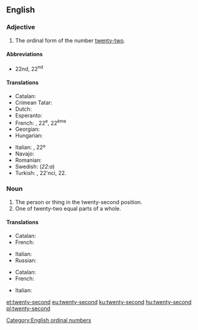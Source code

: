 ==English==

===Adjective===
{{en-adj|-}}

# The ordinal form of the number [[twenty-two]].

====Abbreviations====
* 22nd, 22<sup>nd</sup>

====Translations====
{{trans-top|the ordinal form of the number twenty-two}}
* Catalan: {{t+|ca|vint-i-dosè}}
* Crimean Tatar: {{t|crh|yigirmi ekinci}}
* Dutch: {{t|nl|tweeëntwintigste}}
* Esperanto: {{t|eo|dudek-dua}}
* French: {{t+|fr|vingt-deuxième}}, 22<sup>e</sup>, 22<sup>ème</sup>
* Georgian: {{t|ka|ოცდამეორე|sc=Geor}}
* Hungarian: {{t+|hu|huszonkettedik}}
{{trans-mid}}
* Italian: {{t+|it|ventiduesimo}}, 22º
* Navajo: {{t|nv|naadįįnaaki góneʼ}}
* Romanian: {{t|ro|douăzeci și doilea}}
* Swedish: {{t|sv|tjugoandra}} (''22:a'')
* Turkish: {{t|tr|yirmi ikinci}}, 22'nci, 22.
{{trans-bottom}}

===Noun===
{{en-noun}}

# The person or thing in the twenty-second position.
# One of twenty-two equal parts of a whole.

====Translations====
{{trans-top|person or thing in the twenty-second position}}
* Catalan: {{t+|ca|vint-i-dosè|m}}
* French: {{t+|fr|vingt-deuxième|m|f}}
{{trans-mid}}
* Italian: {{t+|it|ventiduesimo|m}}
* Russian: {{t|ru|два́дцать второ́й}}
{{trans-bottom}}

{{trans-top|one of twenty-two equal parts of a whole}}
* Catalan: {{t+|ca|vint-i-dosè|m}}
* French: {{t+|fr|vingt-deuxième|m}}
{{trans-mid}}
* Italian: {{t+|it|ventiduesimo|m}}
{{trans-bottom}}

[[Category:English ordinal numbers]]

[[et:twenty-second]]
[[eu:twenty-second]]
[[ku:twenty-second]]
[[hu:twenty-second]]
[[pl:twenty-second]]